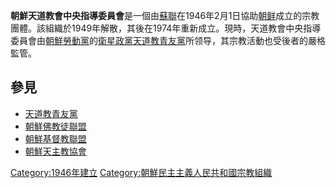 {{noteTA
|G1=Country
|1=zh:北朝鮮; zh-cn:朝鲜; zh-tw:北韓; zh-hk:朝鮮; zh-sg:朝鲜;
}}

'''朝鮮天道教會中央指導委員會'''是一個由[[蘇聯|蘇聯]]在1946年2月1日協助[[朝鲜|朝鲜]]成立的宗教團體。該組織於1949年解散，其後在1974年重新成立。現時，天道教會中央指導委員會由[[朝鮮勞動黨|朝鮮勞動黨]]的[[衛星政黨|衛星政黨]][[天道教青友黨|天道教青友黨]]所领导，其宗教活動也受後者的嚴格監管。

==參見==
*[[天道教青友黨|天道教青友黨]]
*[[朝鮮佛教徒聯盟|朝鮮佛教徒聯盟]]
*[[朝鮮基督教聯盟|朝鮮基督教聯盟]]
*[[朝鮮天主教協會|朝鮮天主教協會]]
[[Category:1946年建立|Category:1946年建立]]
[[Category:朝鮮民主主義人民共和國宗教組織|Category:朝鮮民主主義人民共和國宗教組織]]